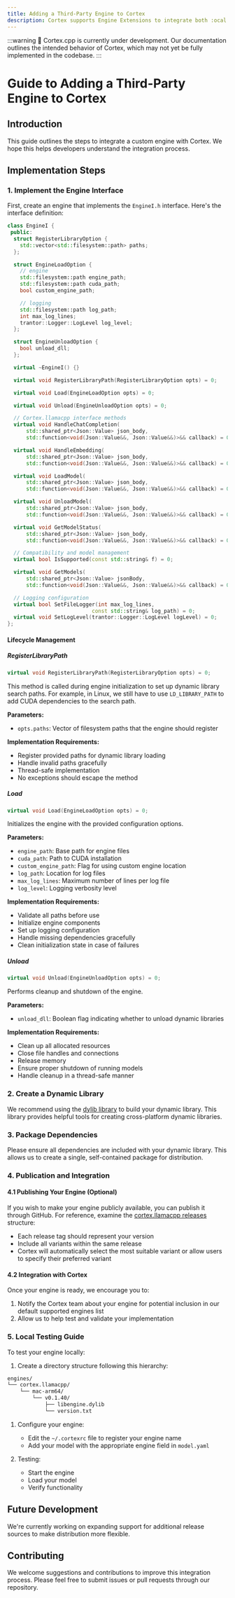 ```yaml
---
title: Adding a Third-Party Engine to Cortex
description: Cortex supports Engine Extensions to integrate both :ocal inference engines, and Remote APIs.
---
```


:::warning
🚧 Cortex.cpp is currently under development. Our documentation outlines the intended behavior of Cortex, which may not yet be fully implemented in the codebase.
:::

# Guide to Adding a Third-Party Engine to Cortex

## Introduction

This guide outlines the steps to integrate a custom engine with Cortex. We hope this helps developers understand the integration process.

## Implementation Steps

### 1. Implement the Engine Interface

First, create an engine that implements the `EngineI.h` interface. Here's the interface definition:

```cpp
class EngineI {
 public:
  struct RegisterLibraryOption {
    std::vector<std::filesystem::path> paths;
  };

  struct EngineLoadOption {
    // engine
    std::filesystem::path engine_path;
    std::filesystem::path cuda_path;
    bool custom_engine_path;

    // logging
    std::filesystem::path log_path;
    int max_log_lines;
    trantor::Logger::LogLevel log_level;
  };

  struct EngineUnloadOption {
    bool unload_dll;
  };

  virtual ~EngineI() {}

  virtual void RegisterLibraryPath(RegisterLibraryOption opts) = 0;

  virtual void Load(EngineLoadOption opts) = 0;

  virtual void Unload(EngineUnloadOption opts) = 0;

  // Cortex.llamacpp interface methods
  virtual void HandleChatCompletion(
      std::shared_ptr<Json::Value> json_body,
      std::function<void(Json::Value&&, Json::Value&&)>&& callback) = 0;

  virtual void HandleEmbedding(
      std::shared_ptr<Json::Value> json_body,
      std::function<void(Json::Value&&, Json::Value&&)>&& callback) = 0;

  virtual void LoadModel(
      std::shared_ptr<Json::Value> json_body,
      std::function<void(Json::Value&&, Json::Value&&)>&& callback) = 0;

  virtual void UnloadModel(
      std::shared_ptr<Json::Value> json_body,
      std::function<void(Json::Value&&, Json::Value&&)>&& callback) = 0;

  virtual void GetModelStatus(
      std::shared_ptr<Json::Value> json_body,
      std::function<void(Json::Value&&, Json::Value&&)>&& callback) = 0;

  // Compatibility and model management
  virtual bool IsSupported(const std::string& f) = 0;

  virtual void GetModels(
      std::shared_ptr<Json::Value> jsonBody,
      std::function<void(Json::Value&&, Json::Value&&)>&& callback) = 0;

  // Logging configuration
  virtual bool SetFileLogger(int max_log_lines,
                           const std::string& log_path) = 0;
  virtual void SetLogLevel(trantor::Logger::LogLevel logLevel) = 0;
};
```

#### Lifecycle Management

##### RegisterLibraryPath

```cpp
virtual void RegisterLibraryPath(RegisterLibraryOption opts) = 0;
```

This method is called during engine initialization to set up dynamic library search paths. For example, in Linux, we still have to use `LD_LIBRARY_PATH` to add CUDA dependencies to the search path.

**Parameters:**

- `opts.paths`: Vector of filesystem paths that the engine should register

**Implementation Requirements:**

- Register provided paths for dynamic library loading
- Handle invalid paths gracefully
- Thread-safe implementation
- No exceptions should escape the method

##### Load

```cpp
virtual void Load(EngineLoadOption opts) = 0;
```

Initializes the engine with the provided configuration options.

**Parameters:**

- `engine_path`: Base path for engine files
- `cuda_path`: Path to CUDA installation
- `custom_engine_path`: Flag for using custom engine location
- `log_path`: Location for log files
- `max_log_lines`: Maximum number of lines per log file
- `log_level`: Logging verbosity level

**Implementation Requirements:**

- Validate all paths before use
- Initialize engine components
- Set up logging configuration
- Handle missing dependencies gracefully
- Clean initialization state in case of failures

##### Unload

```cpp
virtual void Unload(EngineUnloadOption opts) = 0;
```

Performs cleanup and shutdown of the engine.

**Parameters:**

- `unload_dll`: Boolean flag indicating whether to unload dynamic libraries

**Implementation Requirements:**

- Clean up all allocated resources
- Close file handles and connections
- Release memory
- Ensure proper shutdown of running models
- Handle cleanup in a thread-safe manner

### 2. Create a Dynamic Library

We recommend using the [dylib library](https://github.com/martin-olivier/dylib) to build your dynamic library. This library provides helpful tools for creating cross-platform dynamic libraries.

### 3. Package Dependencies

Please ensure all dependencies are included with your dynamic library. This allows us to create a single, self-contained package for distribution.

### 4. Publication and Integration

#### 4.1 Publishing Your Engine (Optional)

If you wish to make your engine publicly available, you can publish it through GitHub. For reference, examine the [cortex.llamacpp releases](https://github.com/menloresearch/cortex.llamacpp/releases) structure:

- Each release tag should represent your version
- Include all variants within the same release
- Cortex will automatically select the most suitable variant or allow users to specify their preferred variant

#### 4.2 Integration with Cortex

Once your engine is ready, we encourage you to:

1. Notify the Cortex team about your engine for potential inclusion in our default supported engines list
2. Allow us to help test and validate your implementation

### 5. Local Testing Guide

To test your engine locally:

1. Create a directory structure following this hierarchy:

```bash
engines/
└── cortex.llamacpp/
    └── mac-arm64/
        └── v0.1.40/
            ├── libengine.dylib
            └── version.txt
```

1. Configure your engine:

   - Edit the `~/.cortexrc` file to register your engine name
   - Add your model with the appropriate engine field in `model.yaml`

2. Testing:
   - Start the engine
   - Load your model
   - Verify functionality

## Future Development

We're currently working on expanding support for additional release sources to make distribution more flexible.

## Contributing

We welcome suggestions and contributions to improve this integration process. Please feel free to submit issues or pull requests through our repository.

